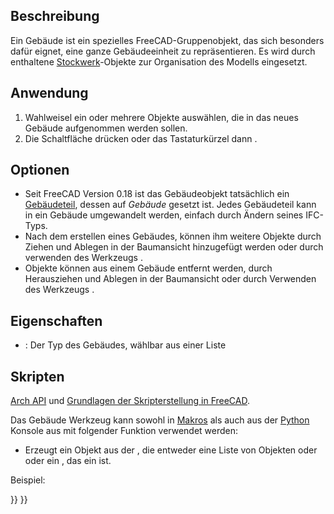 <languages/>

{{Docnav/de
|[[Arch_Site/de|Grundstück]]
|[[Arch_Floor/de|Stockwerk]]
|[[BIM_Workbench/de|BIM]]
|IconL=Arch_Site.svg
|IconR=Arch_Floor.svg
|IconC=Workbench_BIM.svg
}}

{{VeryImportantMessage|DIESER BEFEHL IST BESTANDTEIL DES INTEGRIERTEN ARBEITSBEREICHS [[BIM_Workbench/de|BIM]] IN V1.0<br>
Diese Seite wurde für diese Version aktualisiert.}}

{{GuiCommand/de
|Name=Arch Building
|Name/de=Arch Gebäude
|MenuLocation=3D/BIM → Gebäude
|Workbenches=[[BIM_Workbench/de|BIM]]
|Shortcut={{KEY|B}} {{KEY|U}}
|SeeAlso=
}}

<span id="Description"></span>
==Beschreibung==

Ein Gebäude ist ein spezielles FreeCAD-Gruppenobjekt, das sich besonders dafür eignet, eine ganze Gebäudeeinheit zu repräsentieren. Es wird durch enthaltene [[Arch Floor/de|Stockwerk]]-Objekte zur Organisation des Modells eingesetzt.

<span id="Usage"></span>
==Anwendung==

# Wahlweisel ein oder mehrere Objekte auswählen, die in das neues Gebäude aufgenommen werden sollen.
# Die Schaltfläche {{Button|[[Image:Arch_Building.svg|16px]] [[Arch_Building|Gebäude]]}} drücken oder das Tastaturkürzel {{KEY|B}} dann {{KEY|U}}.

<span id="Options"></span>
==Optionen==

* Seit FreeCAD Version 0.18 ist das Gebäudeobjekt tatsächlich ein [[Arch_BuildingPart/de|Gebäudeteil]], dessen {{PropertyData/de|IFC Type}} auf ''Gebäude'' gesetzt ist. Jedes Gebäudeteil kann in ein Gebäude umgewandelt werden, einfach durch Ändern seines IFC-Typs.
* Nach dem erstellen eines Gebäudes, können ihm weitere Objekte durch Ziehen und Ablegen in der Baumansicht hinzugefügt werden oder durch verwenden des Werkzeugs {{Button|[[Image:Arch_Add.svg|16px]] [[Arch Add/de|Arch hinzufügen]]}}.
* Objekte können aus einem Gebäude entfernt werden, durch Herausziehen und Ablegen in der Baumansicht  oder durch Verwenden des Werkzeugs {{Button|[[Image:Arch_Remove.svg|16px]] [[Arch_Remove/de|Arch Entfernen]]}}.

<span id="Properties"></span>
==Eigenschaften==

* {{PropertyData/de|Gebäude Typ}}: Der Typ des Gebäudes, wählbar aus einer Liste

<span id="Scripting"></span>
==Skripten==

{{Emphasis|Siehe auch:}} [[Arch_API/de|Arch API]] und [[FreeCAD_Scripting_Basics/de|Grundlagen der Skripterstellung in FreeCAD]].

Das Gebäude Werkzeug kann sowohl in [[macros/de|Makros]] als auch aus der [[Python/de|Python]] Konsole aus mit folgender Funktion verwendet werden:
{{Code|code=
Building = makeBuilding(objectslist=None, baseobj=None, name="Building")
}}

* Erzeugt ein {{incode|Gebäude}} Objekt aus der {{incode|Objekteliste}}, die entweder eine Liste von Objekten oder oder ein {{incode|Basisobj}}, das ein {{incode|Form}} ist.

Beispiel:

{{Code|code=
import FreeCAD, Draft, Arch

p1 = FreeCAD.Vector(0, 0, 0)
p2 = FreeCAD.Vector(2000, 0, 0)
baseline = Draft.makeLine(p1, p2)
baseline2 = Draft.makeLine(p1, -1*p2)

Wall1 = Arch.makeWall(baseline, length=None, width=150, height=2000)
Wall2 = Arch.makeWall(baseline2, length=None, width=150, height=1800)
FreeCAD.ActiveDocument.recompute()

Building = Arch.makeBuilding([Wall1, Wall2])

Site = Arch.makeSite(Building)
FreeCAD.ActiveDocument.recompute()
}}


{{Docnav/de
|[[Arch_Site/de|Grundstück]]
|[[Arch_Floor/de|Stockwerk]]
|[[BIM_Workbench/de|BIM]]
|IconL=Arch_Site.svg
|IconR=Arch_Floor.svg
|IconC=Workbench_BIM.svg
}}

{{BIM_Tools_navi{{#translation:}}}}
{{Userdocnavi{{#translation:}}}}